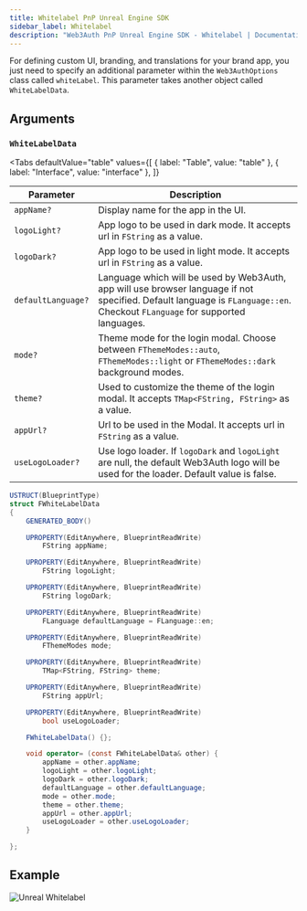 ```yaml
---
title: Whitelabel PnP Unreal Engine SDK
sidebar_label: Whitelabel
description: "Web3Auth PnP Unreal Engine SDK - Whitelabel | Documentation - Web3Auth"
---
```



For defining custom UI, branding, and translations for your brand app, you just need to specify an
additional parameter within the `Web3AuthOptions` class called `whiteLabel`. This parameter takes
another object called `WhiteLabelData`.

<GrowthPlanNote />

## Arguments

### `WhiteLabelData`

<Tabs
  defaultValue="table"
  values={[
    { label: "Table", value: "table" },
    { label: "Interface", value: "interface" },
  ]}
>

<TabItem value="table">

| Parameter          | Description                                                                                                                                                                 |
| ------------------ | --------------------------------------------------------------------------------------------------------------------------------------------------------------------------- |
| `appName?`         | Display name for the app in the UI.                                                                                                                                         |
| `logoLight?`       | App logo to be used in dark mode. It accepts url in `FString` as a value.                                                                                                   |
| `logoDark?`        | App logo to be used in light mode. It accepts url in `FString` as a value.                                                                                                  |
| `defaultLanguage?` | Language which will be used by Web3Auth, app will use browser language if not specified. Default language is `FLanguage::en`. Checkout `FLanguage` for supported languages. |
| `mode?`            | Theme mode for the login modal. Choose between `FThemeModes::auto`, `FThemeModes::light` or `FThemeModes::dark` background modes.                                           |
| `theme?`           | Used to customize the theme of the login modal. It accepts `TMap<FString, FString>` as a value.                                                                             |
| `appUrl?`          | Url to be used in the Modal. It accepts url in `FString` as a value.                                                                                                        |
| `useLogoLoader?`   | Use logo loader. If `logoDark` and `logoLight` are null, the default Web3Auth logo will be used for the loader. Default value is false.                                     |

</TabItem>
<TabItem value="interface">

```cs
USTRUCT(BlueprintType)
struct FWhiteLabelData
{
	GENERATED_BODY()

	UPROPERTY(EditAnywhere, BlueprintReadWrite)
		FString appName;

	UPROPERTY(EditAnywhere, BlueprintReadWrite)
		FString logoLight;

	UPROPERTY(EditAnywhere, BlueprintReadWrite)
		FString logoDark;

	UPROPERTY(EditAnywhere, BlueprintReadWrite)
    	FLanguage defaultLanguage = FLanguage::en;

    UPROPERTY(EditAnywhere, BlueprintReadWrite)
    	FThemeModes mode;

	UPROPERTY(EditAnywhere, BlueprintReadWrite)
		TMap<FString, FString> theme;

	UPROPERTY(EditAnywhere, BlueprintReadWrite)
    	FString appUrl;

    UPROPERTY(EditAnywhere, BlueprintReadWrite)
    	bool useLogoLoader;

	FWhiteLabelData() {};

	void operator= (const FWhiteLabelData& other) {
		appName = other.appName;
		logoLight = other.logoLight;
		logoDark = other.logoDark;
		defaultLanguage = other.defaultLanguage;
		mode = other.mode;
		theme = other.theme;
		appUrl = other.appUrl;
		useLogoLoader = other.useLogoLoader;
	}

};
```

</TabItem>
</Tabs>

<WhiteLabelShowcase />

## Example

![Unreal Whitelabel](/images/unreal/unreal-whitelable-data.png)
